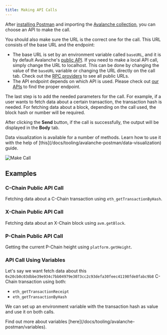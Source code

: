 ```yaml
---
title: Making API Calls
---
```


After [installing Postman](/docs/tooling/avalanche-postman/add-postman-collection#setup) and importing the [Avalanche collection](/docs/tooling/avalanche-postman/add-postman-collection#collection-import), you can choose an API to make the call.

You should also make sure the URL is the correct one for the call. This URL consists of the base URL and the endpoint:

- The base URL is set by an environment variable called `baseURL`, and it is by default Avalanche's [public API](/docs/tooling/rpc-providers#mainnet-rpc---public-api-server). If you need to make a local API call, simply change the URL to localhost. This can be done by changing the value of the `baseURL` variable or changing the URL directly on the call tab. Check out the [RPC providers](/docs/tooling/rpc-providers) to see all public URLs.  
- The API endpoint depends on which API is used. Please check out [our APIs](/docs/api-reference/c-chain/api) to find the proper endpoint.
    
The last step is to add the needed parameters for the call. For example, if a user wants to fetch data about a certain transaction, the transaction hash is needed. For fetching data about a block, depending on the call used, the block hash or number will be required.

After clicking the **Send** button, if the call is successfully, the output will be displayed in the **Body** tab.

<Callout title="Note">
Data visualization is available for a number of methods. Learn how to use it with the help of [this](/docs/tooling/avalanche-postman/data-visualization) guide.
</Callout>

![Make Call](/images/api-call1.png)

Examples[​](#examples "Direct link to heading")
-----------------------------------------------

### C-Chain Public API Call[​](#c-chain-public-api-call "Direct link to heading")

Fetching data about a C-Chain transaction using `eth_getTransactionByHash`.

<YouTube id="M83WhbXq5R0" fullSize={false}/>

### X-Chain Public API Call[​](#x-chain-public-api-call "Direct link to heading")

Fetching data about an X-Chain block using `avm.getBlock`.

<YouTube id="4Yu2G3Zvrdo" fullSize={false} params="start=2"/>

### P-Chain Public API Call[​](#p-chain-public-api-call "Direct link to heading")

Getting the current P-Chain height using `platform.getHeight`.

<YouTube id="9d5VPNcODDw" fullSize={false}/>

### API Call Using Variables[​](#api-call-using-variables "Direct link to heading")

Let's say we want fetch data about this `0x20cb0c03dbbe39e934c7bb04979e3073cc2c93defa30feec41198fde8fabc9b8` C-Chain transaction using both:

- `eth_getTransactionReceipt` 
- `eth_getTransactionByHash`
    
We can set up an environment variable with the transaction hash as value and use it on both calls.

<Callout title="Note">
Find out more about variables [here](/docs/tooling/avalanche-postman/variables).
</Callout>

<YouTube id="26xCiawBRjM" fullSize={false}x/>
